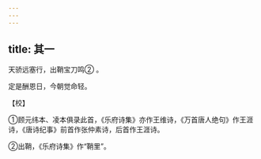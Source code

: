 ```yaml
---
---
---
```

title: 其一
---




天骄远塞行，出鞘宝刀鸣② 。

定是酬恩日，今朝觉命轻。

【校】

①顾元纬本、凌本俱录此首，《乐府诗集》亦作王维诗，《万首唐人绝句》作王涯诗，《唐诗纪事》前首作张仲素诗，后首作王涯诗。

②出鞘，《乐府诗集》作“鞘里”。
